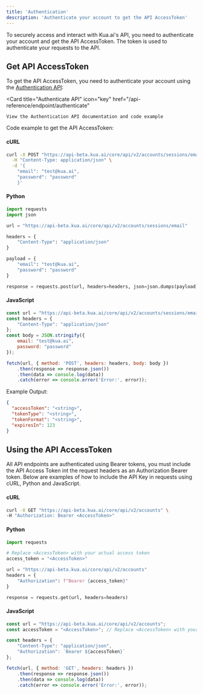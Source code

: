 ```yaml
---
title: 'Authentication'
description: 'Authenticate your account to get the API AccessToken'
---
```


To securely access and interact with Kua.ai's API, you need to authenticate your account and get the API AccessToken. The token is used to authenticate your requests to the API.

## Get API AccessToken

To get the API AccessToken, you need to authenticate your account using the [Authentication API](/api-reference/endpoint/create):

<Card
    title="Authenticate API"
    icon="key"
    href="/api-reference/endpoint/authenticate"
>
    View the Authentication API documentation and code example
</Card>

Code example to get the API AccessToken:

#### cURL

```bash
curl -X POST "https://api-beta.kua.ai/core/api/v2/accounts/sessions/email" \
  -H "Content-Type: application/json" \
  -d '{
    "email": "test@kua.ai",
    "password": "password"
    }'
```

#### Python

```python
import requests
import json

url = "https://api-beta.kua.ai/core/api/v2/accounts/sessions/email"

headers = {
    "Content-Type": "application/json"
}

payload = {
    "email": "test@kua.ai",
    "password": "password"
}

response = requests.post(url, headers=headers, json=json.dumps(payload))
```

#### JavaScript

```javascript
const url = "https://api-beta.kua.ai/core/api/v2/accounts/sessions/email";
const headers = {
    "Content-Type": "application/json"
};
const body = JSON.stringify({
    email: "test@kua.ai",
    password: "password"
});

fetch(url, { method: 'POST', headers: headers, body: body })
    .then(response => response.json())
    .then(data => console.log(data))
    .catch(error => console.error('Error:', error));
```

Example Output:

```json
{
  "accessToken": "<string>",
  "tokenType": "<string>",
  "tokenFormat": "<string>",
  "expiresIn": 123
}
```

## Using the API AccessToken

All API endpoints are authenticated using Bearer tokens, you must include the API Access Token int the request headers as an Authorization Bearer token. Below are
examples of how to include the API Key in requests using cURL, Python and JavaScript.

#### cURL

```bash
curl -X GET "https://api-beta.kua.ai/core/api/v2/accounts" \
-H "Authorization: Bearer <AccessToken>"
```

#### Python

```python
import requests

# Replace <AccessToken> with your actual access token
access_token = "<AccessToken>"

url = "https://api-beta.kua.ai/core/api/v2/accounts"
headers = {
    "Authorization": f"Bearer {access_token}"
}

response = requests.get(url, headers=headers)
```

#### JavaScript

```javascript
const url = "https://api-beta.kua.ai/core/api/v2/accounts";
const accessToken = "<AccessToken>"; // Replace <AccessToken> with your actual access token

const headers = {
    "Content-Type": "application/json",
    "Authorization": `Bearer ${accessToken}`
};

fetch(url, { method: 'GET', headers: headers })
    .then(response => response.json())
    .then(data => console.log(data))
    .catch(error => console.error('Error:', error));
```